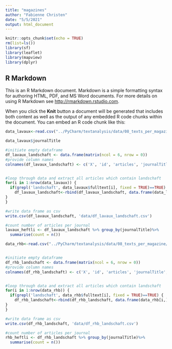 ```yaml
---
title: "magazines"
author: "Fabienne Christen"
date: "5/5/2021"
output: html_document
---
```


```r
knitr::opts_chunk$set(echo = TRUE)
rm(list=ls())
library(sf)
library(leaflet)
library(mapview)
library(dplyr)
```

## R Markdown

This is an R Markdown document. Markdown is a simple formatting syntax for authoring HTML, PDF, and MS Word documents. For more details on using R Markdown see <http://rmarkdown.rstudio.com>.

When you click the **Knit** button a document will be generated that includes both content as well as the output of any embedded R code chunks within the document. You can embed an R code chunk like this:

```r
data_lavaux<-read.csv("../PyCharm/textanalysis/data/08_texts_per_magazine/lavaux.csv")

data_lavaux$journalTitle

#initiate empty dataframe
df_lavaux_landschaft <- data.frame(matrix(ncol = 6, nrow = 0))
#provide column names
colnames(df_lavaux_landschaft) <- c('X', 'id', 'articles', 'journalTitle', 'VolYear', 'fulltext')


#loop through data and extract all articles which contain landschaft
for(i in 1:nrow(data_lavaux)) { 
  if(grepl('landschaft', data_lavaux$fulltext[i], fixed = TRUE)==TRUE) {
    df_lavaux_landschaft<-rbind(df_lavaux_landschaft, data.frame(data_lavaux[i,]))
}
}

#write data frame as csv
write.csv(df_lavaux_landschaft, 'data/df_lavaux_landschaft.csv')

#count number of articles per journal
lavaux_heftli <- df_lavaux_landschaft %>% group_by(journalTitle)%>%
  summarise(count = n())
```

```r
data_rhb<-read.csv("../PyCharm/textanalysis/data/08_texts_per_magazine/rhb.csv")


#initiate empty dataframe
df_rhb_landschaft <- data.frame(matrix(ncol = 6, nrow = 0))
#provide column names
colnames(df_rhb_landschaft) <- c('X', 'id', 'articles', 'journalTitle', 'VolYear', 'fulltext')


#loop through data and extract all articles which contain landschaft
for(i in 1:nrow(data_rhb)) { 
  if(grepl('landschaft', data_rhb$fulltext[i], fixed = TRUE)==TRUE) {
    df_rhb_landschaft<-rbind(df_rhb_landschaft, data.frame(data_rhb[i,]))
}
}

#write data frame as csv
write.csv(df_rhb_landschaft, 'data/df_rhb_landschaft.csv')

#count number of articles per journal
rhb_heftli <- df_rhb_landschaft %>% group_by(journalTitle)%>%
  summarise(count = n())
```
